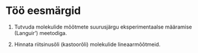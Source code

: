 # Töö eesmärgid

1. Tutvuda molekulide mõõtmete suurusjärgu eksperimentaalse määramise (Languir') meetodiga.

2. Hinnata riitsinusõli (kastoorõli) molekulide lineaarmõõtmeid.
